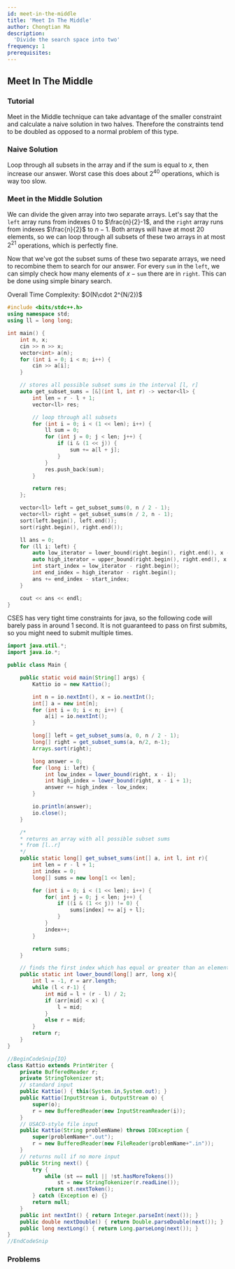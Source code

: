 ```yaml
---
id: meet-in-the-middle
title: 'Meet In The Middle'
author: Chongtian Ma
description:
  'Divide the search space into two'
frequency: 1
prerequisites:
---
```


## Meet In The Middle

<FocusProblem problem="sample" />

### Tutorial

<Resources>
	<Resource source="CPH" title="5.5 - Meet in the Middle" />
	<Resource
		source="Errichto"
		title="Meet in the Middle | Tutorial & Problems"
		url="https://www.youtube.com/watch?v=18sJ3mK173s"
		starred= "true"
	/>
</Resources>

<Info title="Pro Tip">

Meet in the Middle technique can take advantage of the smaller constraint and calculate 
a naive solution in two halves. Therefore the constraints tend to be doubled as opposed 
to a normal problem of this type.

</Info>

### Naive Solution

Loop through all subsets in the array and if the sum is equal to $x$, then
increase our answer. Worst case this does about $2^{40}$ operations, which is
way too slow.

### Meet in the Middle Solution

We can divide the given array into two separate arrays. Let's say that the
$\texttt{left}$ array runs from indexes $0$ to $\frac{n}{2}-1$, and the $\texttt{right}$ array
runs from indexes $\frac{n}{2}$ to $n-1$. Both arrays will have at most $20$
elements, so we can loop through all subsets of these two arrays in at most
$2^{21}$ operations, which is perfectly fine.

Now that we've got the subset sums of these two separate arrays, we need to
recombine them to search for our answer. For every $\texttt{sum}$ in the $\texttt{left}$,
we can simply check how many elements of $x - \texttt{sum}$ there are in
$\texttt{right}$. This can be done using simple binary search.

<Spoiler title = "Implementation">
Overall Time Complexity: $O(N\cdot 2^{N/2})$
	
<LanguageSection>

<CPPSection>

```cpp
#include <bits/stdc++.h>
using namespace std;
using ll = long long;

int main() {
	int n, x;
	cin >> n >> x;
	vector<int> a(n);
	for (int i = 0; i < n; i++) {
		cin >> a[i];
	}

	// stores all possible subset sums in the interval [l, r]
	auto get_subset_sums = [&](int l, int r) -> vector<ll> {
		int len = r - l + 1;
		vector<ll> res;

		// loop through all subsets
		for (int i = 0; i < (1 << len); i++) {
			ll sum = 0;
			for (int j = 0; j < len; j++) {
				if (i & (1 << j)) {
					sum += a[l + j];
				}
			}
			res.push_back(sum);
		}

		return res;
	};

	vector<ll> left = get_subset_sums(0, n / 2 - 1);
	vector<ll> right = get_subset_sums(n / 2, n - 1);
	sort(left.begin(), left.end());
	sort(right.begin(), right.end());

	ll ans = 0;
	for (ll i: left) {
		auto low_iterator = lower_bound(right.begin(), right.end(), x - i);
		auto high_iterator = upper_bound(right.begin(), right.end(), x - i);
		int start_index = low_iterator - right.begin();
		int end_index = high_iterator - right.begin();
		ans += end_index - start_index;
	}

	cout << ans << endl;
}

```

</CPPSection>

<JavaSection>

<Warning title="Tight Time Limit">
CSES has very tight time constraints for java, so the following code will barely pass in around 1 second. It is not guaranteed to pass on first submits, so you might need to submit multiple times.
</Warning>

```java
import java.util.*;
import java.io.*;

public class Main {

    public static void main(String[] args) {
        Kattio io = new Kattio();

        int n = io.nextInt(), x = io.nextInt();
        int[] a = new int[n];
        for (int i = 0; i < n; i++) {
            a[i] = io.nextInt();
        }

        long[] left = get_subset_sums(a, 0, n / 2 - 1);
        long[] right = get_subset_sums(a, n/2, n-1);
        Arrays.sort(right);

        long answer = 0;
        for (long i: left) {
            int low_index = lower_bound(right, x - i);
            int high_index = lower_bound(right, x - i + 1);
            answer += high_index - low_index;
        }

        io.println(answer);
        io.close();
    }

	/*
	* returns an array with all possible subset sums
	* from [l..r]
	*/ 
    public static long[] get_subset_sums(int[] a, int l, int r){
        int len = r - l + 1;
        int index = 0;
        long[] sums = new long[1 << len];

        for (int i = 0; i < (1 << len); i++) {
            for( int j = 0; j < len; j++) {
                if ((i & (1 << j)) != 0) {
                    sums[index] += a[j + l];
                }
            }
            index++;
        }

        return sums;
    }

    // finds the first index which has equal or greater than an element.
    public static int lower_bound(long[] arr, long x){
        int l = -1, r = arr.length;
        while (l < r-1) {
            int mid = l + (r - l) / 2;
            if (arr[mid] < x) {
                l = mid;
            }
            else r = mid;
        }
        return r;
    }
}

//BeginCodeSnip{IO}
class Kattio extends PrintWriter {
    private BufferedReader r;
    private StringTokenizer st;
    // standard input
    public Kattio() { this(System.in,System.out); }
    public Kattio(InputStream i, OutputStream o) {
        super(o);
        r = new BufferedReader(new InputStreamReader(i));
    }
    // USACO-style file input
    public Kattio(String problemName) throws IOException {
        super(problemName+".out");
        r = new BufferedReader(new FileReader(problemName+".in"));
    }
    // returns null if no more input
    public String next() {
        try {
            while (st == null || !st.hasMoreTokens())
                st = new StringTokenizer(r.readLine());
            return st.nextToken();
        } catch (Exception e) {}
        return null;
    }
    public int nextInt() { return Integer.parseInt(next()); }
    public double nextDouble() { return Double.parseDouble(next()); }
    public long nextLong() { return Long.parseLong(next()); }
}
//EndCodeSnip
```

</JavaSection>
	
</LanguageSection>
</Spoiler>
	
### Problems

<Problems problems="general" />
